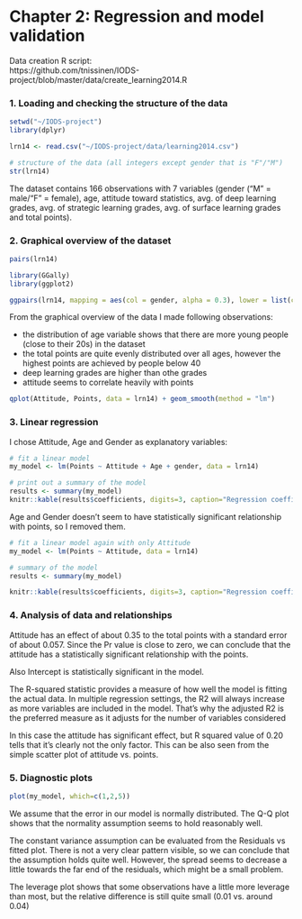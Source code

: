 # Chapter 2: Regression and model validation

Data creation R script:   
https://github.com/tnissinen/IODS-project/blob/master/data/create_learning2014.R

### 1. Loading and checking the structure of the data

```r
setwd("~/IODS-project")
library(dplyr)

lrn14 <- read.csv("~/IODS-project/data/learning2014.csv")

```

```r
# structure of the data (all integers except gender that is "F"/"M")
str(lrn14)
```

The dataset contains 166 observations with 7 variables (gender ("M" = male/"F" = female), age, attitude toward statistics, avg. of deep learning grades, avg. of strategic learning grades, avg. of surface learning grades and total points).

### 2. Graphical overview of the dataset

```r
pairs(lrn14)
```

```r
library(GGally)
library(ggplot2)

ggpairs(lrn14, mapping = aes(col = gender, alpha = 0.3), lower = list(combo = wrap("facethist", bins = 20)))
```

    
From the graphical overview of the data I made following observations:

- the distribution of age variable shows that there are more young people (close to their 20s) in the dataset 
- the total points are quite evenly distributed over all ages, however the highest points are achieved by people below 40
- deep learning grades are higher than othe grades
- attitude seems to correlate heavily with points

```r
qplot(Attitude, Points, data = lrn14) + geom_smooth(method = "lm")
```

### 3. Linear regression

I chose Attitude, Age and Gender as explanatory variables:

```r
# fit a linear model
my_model <- lm(Points ~ Attitude + Age + gender, data = lrn14)

# print out a summary of the model
results <- summary(my_model)
knitr::kable(results$coefficients, digits=3, caption="Regression coefficients")
```

Age and Gender doesn't seem to have statistically significant relationship with points, so I removed them.

```r
# fit a linear model again with only Attitude
my_model <- lm(Points ~ Attitude, data = lrn14)

# summary of the model
results <- summary(my_model)

knitr::kable(results$coefficients, digits=3, caption="Regression coefficients")
```

### 4. Analysis of data and relationships

Attitude has an effect of about 0.35 to the total points with a standard error of about 0.057. Since the Pr value is close to zero, we can conclude that the attitude has a statistically significant relationship with the points.

Also Intercept is statistically significant in the model.

The R-squared statistic provides a measure of how well the model is fitting the actual data. In multiple regression settings, the R2 will always increase as more variables are included in the model. That’s why the adjusted R2 is the preferred measure as it adjusts for the number of variables considered

In this case the attitude has significant effect, but R squared value of 0.20 tells that it's clearly not the only factor. This can be also seen from the simple scatter plot of attitude vs. points.


### 5. Diagnostic plots

```r
plot(my_model, which=c(1,2,5))
```

We assume that the error in our model is normally distributed. The Q-Q plot shows that the normality assumption seems to hold reasonably well.

The constant variance assumption can be evaluated from the Residuals vs fitted plot. There is not a very clear pattern visible, so we can conclude that the assumption holds quite well. However, the spread seems to decrease a little towards the far end of the residuals, which might be a small problem.

The leverage plot shows that some observations have a little more leverage than most, but the relative difference is still quite small (0.01 vs. around 0.04) 
